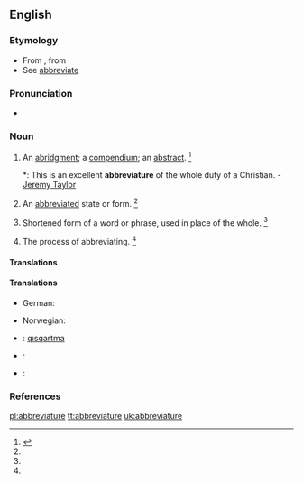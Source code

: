 ==English==

===Etymology===
* From {{etyl|ML.|en}} {{term|abbreviatura|lang=la}}, from {{etyl|LL.|en}} {{term|abbrevio||to shorten|lang=la}}
* See [[abbreviate]]

===Pronunciation===
* {{a|GenAm}} {{IPA|/əˈbɹi.vi.əˌt͡ʃʊɹ/}}

===Noun===
{{en-noun}}

# An [[abridgment]]; a [[compendium]]; an [[abstract]]. {{defdate|First attested in the late 16<sup>th</sup> century.}}<ref name=SOED>{{reference-book | last =| first = | authorlink =  | coauthors =  | editor =Brown, Lesley  | others =  | title = The Shorter Oxford English Dictionary | origdate =  | origyear = 1933| origmonth =  | url =  | format =  | accessdate =  | accessyear =  | accessmonth =  | edition = 5th | date =  | year =2003| month =  | publisher =Oxford University Press  | location =Oxford, UK | language =  | id =  | doi = | isbn =978-0-19-860575-7 | lccn = | ol = | pages =3| chapter =  | chapterurl =  | quote =}}</ref>
#*: This is an excellent '''abbreviature''' of the whole duty of a Christian. - [[w:Jeremy Taylor|Jeremy Taylor]]
# {{context|obsolete|lang=en}} An [[abbreviated]] state or form. {{defdate|Attested from the early 17<sup>th</sup> century until the mid 17<sup>th</sup> century.}}<ref name=SOED/>
# Shortened form of a word or phrase, used in place of the whole. {{defdate|First attested in the mid 17<sup>th</sup> century.}}<ref name=SOED/>
# {{context|obsolete|lang=en}} The process of abbreviating. {{defdate|Attested from the early 17<sup>th</sup> century until the late 17<sup>th</sup> century.}}<ref name=SOED/>

====Translations====

====Translations====
{{trans-top|abbreviation}}
* German: {{t+|de|Abbreviatur|f}}
{{trans-mid}}
* Norwegian: {{t+|no|abbreviatur|m}}
{{trans-bottom}}
{{trans-top|abridgement, compendium, abstract}}
{{trans-mid}}
{{trans-bottom}}

{{checktrans-top}}
<!-- meaning (1) or (2)? -->
* {{ttbc|crh}}: [[qısqartma]]
* {{ttbc|pt}}: {{t+|pt|abreviatura}}
* {{ttbc|es}}: {{t+|es|abreviatura}}
{{checktrans-bottom}}

===References===
<references/>

[[pl:abbreviature]]
[[tt:abbreviature]]
[[uk:abbreviature]]